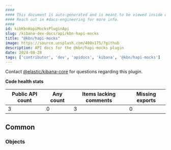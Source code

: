 ```yaml
---
####
#### This document is auto-generated and is meant to be viewed inside our experimental, new docs system.
#### Reach out in #docs-engineering for more info.
####
id: kibKbnHapiMocksPluginApi
slug: /kibana-dev-docs/api/kbn-hapi-mocks
title: "@kbn/hapi-mocks"
image: https://source.unsplash.com/400x175/?github
description: API docs for the @kbn/hapi-mocks plugin
date: 2024-08-28
tags: ['contributor', 'dev', 'apidocs', 'kibana', '@kbn/hapi-mocks']
---
```




Contact [@elastic/kibana-core](https://github.com/orgs/elastic/teams/kibana-core) for questions regarding this plugin.

**Code health stats**

| Public API count  | Any count | Items lacking comments | Missing exports |
|-------------------|-----------|------------------------|-----------------|
| 3 | 0 | 3 | 0 |

## Common

### Objects
<DocDefinitionList data={kbnHapiMocksObj.common.objects}/>

